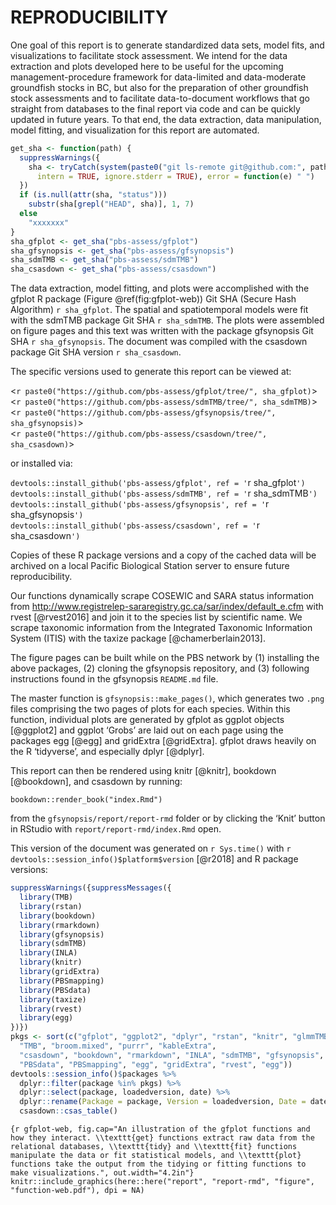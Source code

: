 # REPRODUCIBILITY {#app:reproducibility}

One goal of this report is to generate standardized data sets, model fits, and
visualizations to facilitate stock assessment. We intend for the data
extraction and plots developed here to be useful for the upcoming
management-procedure framework for data-limited and data-moderate groundfish
stocks in BC, but also for the preparation of other groundfish stock
assessments and to facilitate data-to-document workflows that go straight from
databases to the final report via code and can be quickly updated in future
years. To that end, the data extraction, data manipulation, model fitting, and
visualization for this report are automated.

```r
get_sha <- function(path) {
  suppressWarnings({
    sha <- tryCatch(system(paste0("git ls-remote git@github.com:", path, ".git"),
      intern = TRUE, ignore.stderr = TRUE), error = function(e) " ")
  })
  if (is.null(attr(sha, "status")))
    substr(sha[grepl("HEAD", sha)], 1, 7)
  else
    "xxxxxxx"
}
sha_gfplot <- get_sha("pbs-assess/gfplot")
sha_gfsynopsis <- get_sha("pbs-assess/gfsynopsis")
sha_sdmTMB <- get_sha("pbs-assess/sdmTMB")
sha_csasdown <- get_sha("pbs-assess/csasdown")
```

The data extraction, model fitting, and plots were accomplished with the gfplot R package (Figure \@ref(fig:gfplot-web)) Git SHA (Secure Hash Algorithm) ``r sha_gfplot``.
The spatial and spatiotemporal models were fit with the sdmTMB package Git SHA ``r sha_sdmTMB``.
The plots were assembled on figure pages and this text was written with the package gfsynopsis Git SHA ``r sha_gfsynopsis``.
The document was compiled with the csasdown package Git SHA version ``r sha_csasdown``.

The specific versions used to generate this report can be viewed at:

<`r paste0("https://github.com/pbs-assess/gfplot/tree/", sha_gfplot)`>\
<`r paste0("https://github.com/pbs-assess/sdmTMB/tree/", sha_sdmTMB)`>\
<`r paste0("https://github.com/pbs-assess/gfsynopsis/tree/", sha_gfsynopsis)`>\
<`r paste0("https://github.com/pbs-assess/csasdown/tree/", sha_csasdown)`>\

\vspace{4mm}
or installed via:

`devtools::install_github('pbs-assess/gfplot', ref = '`r sha_gfplot`')`\
`devtools::install_github('pbs-assess/sdmTMB', ref = '`r sha_sdmTMB`')`\
`devtools::install_github('pbs-assess/gfsynopsis', ref = '`r sha_gfsynopsis`')`\
`devtools::install_github('pbs-assess/csasdown', ref = '`r sha_csasdown`')`\

\vspace{4mm}
Copies of these R package versions and a copy of the cached data will be archived on
a local Pacific Biological Station server to ensure future reproducibility.

Our functions dynamically scrape COSEWIC and SARA status information from
<http://www.registrelep-sararegistry.gc.ca/sar/index/default_e.cfm> with rvest
[@rvest2016] and join it to the species list by scientific name. We scrape
taxonomic information from the Integrated Taxonomic Information System (ITIS)
with the taxize package [@chamerberlain2013].

The figure pages can be built while on the PBS network by (1) installing the
above packages, (2) cloning the gfsynopsis repository, and (3) following
instructions found in the gfsynopsis `README.md` file.

The master function is `gfsynopsis::make_pages()`, which generates two `.png`
files comprising the two pages of plots for each species. Within this function,
individual plots are generated by gfplot as ggplot objects [@ggplot2] and
ggplot 'Grobs' are laid out on each page using the packages egg [@egg] and
gridExtra [@gridExtra]. gfplot draws heavily on the R 'tidyverse', and
especially dplyr [@dplyr].

This report can then be rendered using knitr [@knitr], bookdown [@bookdown],
and csasdown by running:

```
bookdown::render_book("index.Rmd")
```

from the `gfsynopsis/report/report-rmd` folder or by clicking the 'Knit' button
in RStudio with `report/report-rmd/index.Rmd` open.

This version of the document was generated on `r Sys.time()` with
`r devtools::session_info()$platform$version` [@r2018]
and R package versions:

```r
suppressWarnings({suppressMessages({
  library(TMB)
  library(rstan)
  library(bookdown)
  library(rmarkdown)
  library(gfsynopsis)
  library(sdmTMB)
  library(INLA)
  library(knitr)
  library(gridExtra)
  library(PBSmapping)
  library(PBSdata)
  library(taxize)
  library(rvest)
  library(egg)
})})
pkgs <- sort(c("gfplot", "ggplot2", "dplyr", "rstan", "knitr", "glmmTMB",
  "TMB", "broom.mixed", "purrr", "kableExtra",
  "csasdown", "bookdown", "rmarkdown", "INLA", "sdmTMB", "gfsynopsis",
  "PBSdata", "PBSmapping", "egg", "gridExtra", "rvest", "egg"))
devtools::session_info()$packages %>%
  dplyr::filter(package %in% pkgs) %>%
  dplyr::select(package, loadedversion, date) %>%
  dplyr::rename(Package = package, Version = loadedversion, Date = date) %>%
  csasdown::csas_table()
```

```{r gfplot-web, fig.cap="An illustration of the gfplot functions and how they interact. \\texttt{get} functions extract raw data from the relational databases, \\texttt{tidy} and \\texttt{fit} functions manipulate the data or fit statistical models, and \\texttt{plot} functions take the output from the tidying or fitting functions to make visualizations.", out.width="4.2in"}
knitr::include_graphics(here::here("report", "report-rmd", "figure",
    "function-web.pdf"), dpi = NA)
```

\clearpage
